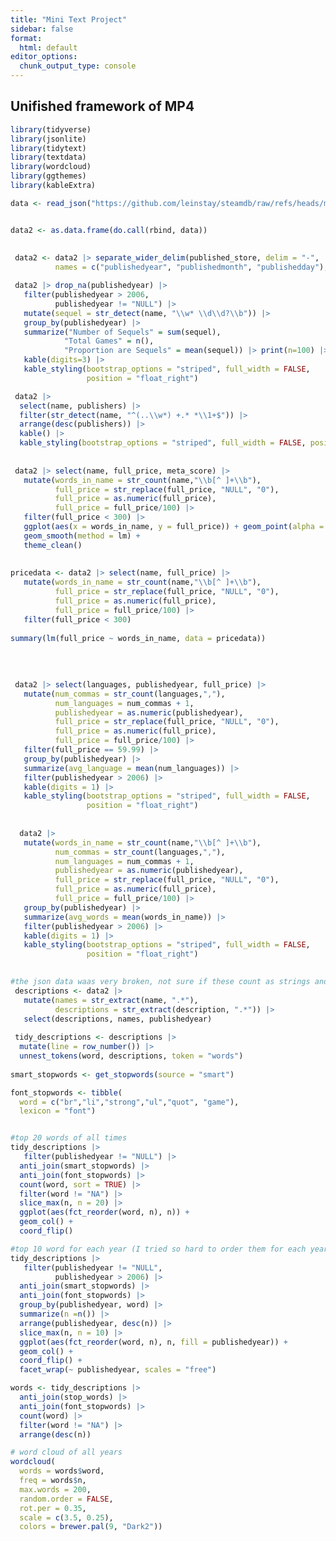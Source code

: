 ```yaml
---
title: "Mini Text Project"
sidebar: false
format:
  html: default
editor_options: 
  chunk_output_type: console
---
```



## Unifished framework of MP4


```r
library(tidyverse)
library(jsonlite)
library(tidytext)
library(textdata)
library(wordcloud)
library(ggthemes)
library(kableExtra)
```



```r
data <- read_json("https://github.com/leinstay/steamdb/raw/refs/heads/main/steamdb.json")


data2 <- as.data.frame(do.call(rbind, data))
 
 
 data2 <- data2 |> separate_wider_delim(published_store, delim = "-",
          names = c("publishedyear", "publishedmonth", "publishedday"), too_few = "debug")

```
 
 
```r

 data2 |> drop_na(publishedyear) |> 
   filter(publishedyear > 2006,
          publishedyear != "NULL") |>
   mutate(sequel = str_detect(name, "\\w* \\d\\d?\\b")) |> 
   group_by(publishedyear) |> 
   summarize("Number of Sequels" = sum(sequel),
            "Total Games" = n(),
            "Proportion are Sequels" = mean(sequel)) |> print(n=100) |>
   kable(digits=3) |>
   kable_styling(bootstrap_options = "striped", full_width = FALSE,
                 position = "float_right")

 data2 |>
  select(name, publishers) |>
  filter(str_detect(name, "^(..\\w*) +.* *\\1+$")) |>
  arrange(desc(publishers)) |>
  kable() |>
  kable_styling(bootstrap_options = "striped", full_width = FALSE, position = "float_right")
 
 
 data2 |> select(name, full_price, meta_score) |> 
   mutate(words_in_name = str_count(name,"\\b[^ ]+\\b"),
          full_price = str_replace(full_price, "NULL", "0"),
          full_price = as.numeric(full_price),
          full_price = full_price/100) |>
   filter(full_price < 300) |>
   ggplot(aes(x = words_in_name, y = full_price)) + geom_point(alpha = .1) +
   geom_smooth(method = lm) +
   theme_clean()
   
 
pricedata <- data2 |> select(name, full_price) |> 
   mutate(words_in_name = str_count(name,"\\b[^ ]+\\b"),
          full_price = str_replace(full_price, "NULL", "0"),
          full_price = as.numeric(full_price),
          full_price = full_price/100) |>
   filter(full_price < 300)
  
summary(lm(full_price ~ words_in_name, data = pricedata))
 
 
 
 
 data2 |> select(languages, publishedyear, full_price) |>
   mutate(num_commas = str_count(languages,","),
          num_languages = num_commas + 1,
          publishedyear = as.numeric(publishedyear),
          full_price = str_replace(full_price, "NULL", "0"),
          full_price = as.numeric(full_price),
          full_price = full_price/100) |>
   filter(full_price == 59.99) |>
   group_by(publishedyear) |>
   summarize(avg_language = mean(num_languages)) |>
   filter(publishedyear > 2006) |>
   kable(digits = 1) |>
   kable_styling(bootstrap_options = "striped", full_width = FALSE,
                 position = "float_right")
 
 
  data2 |> 
   mutate(words_in_name = str_count(name,"\\b[^ ]+\\b"),
          num_commas = str_count(languages,","),
          num_languages = num_commas + 1,
          publishedyear = as.numeric(publishedyear),
          full_price = str_replace(full_price, "NULL", "0"),
          full_price = as.numeric(full_price),
          full_price = full_price/100) |>
   group_by(publishedyear) |>
   summarize(avg_words = mean(words_in_name)) |>
   filter(publishedyear > 2006) |>
   kable(digits = 1) |>
   kable_styling(bootstrap_options = "striped", full_width = FALSE,
                 position = "float_right")
 

```

 

```r

#the json data waas very broken, not sure if these count as strings and regular expressions for my 3, but basically i'm just tricking r into turning into proper text
 descriptions <- data2 |> 
   mutate(names = str_extract(name, ".*"),
          descriptions = str_extract(description, ".*")) |>
   select(descriptions, names, publishedyear)
 
 tidy_descriptions <- descriptions |>
  mutate(line = row_number()) |>
  unnest_tokens(word, descriptions, token = "words")
   
smart_stopwords <- get_stopwords(source = "smart")

font_stopwords <- tibble(
  word = c("br","li","strong","ul","quot", "game"), 
  lexicon = "font")


#top 20 words of all times
tidy_descriptions |>
   filter(publishedyear != "NULL") |>
  anti_join(smart_stopwords) |>
  anti_join(font_stopwords) |>
  count(word, sort = TRUE) |>
  filter(word != "NA") |>
  slice_max(n, n = 20) |>
  ggplot(aes(fct_reorder(word, n), n)) +
  geom_col() +
  coord_flip()

#top 10 word for each year (I tried so hard to order them for each year but it doesn't work )
tidy_descriptions |>
   filter(publishedyear != "NULL",
          publishedyear > 2006) |>
  anti_join(smart_stopwords) |>
  anti_join(font_stopwords) |>
  group_by(publishedyear, word) |>
  summarize(n =n()) |> 
  arrange(publishedyear, desc(n)) |>
  slice_max(n, n = 10) |> 
  ggplot(aes(fct_reorder(word, n), n, fill = publishedyear)) +
  geom_col() +
  coord_flip() +
  facet_wrap(~ publishedyear, scales = "free")

```
 
```r

words <- tidy_descriptions |>
  anti_join(stop_words) |>
  anti_join(font_stopwords) |>
  count(word) |>
  filter(word != "NA") |>
  arrange(desc(n))

# word cloud of all years
wordcloud(
  words = words$word, 
  freq = words$n, 
  max.words = 200, 
  random.order = FALSE, 
  rot.per = 0.35,
  scale = c(3.5, 0.25),
  colors = brewer.pal(9, "Dark2"))



```




  


